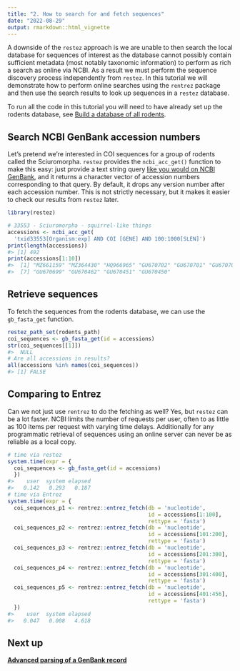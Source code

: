 ```yaml
---
title: "2. How to search for and fetch sequences"
date: "2022-08-29"
output: rmarkdown::html_vignette
---
```




A downside of the `restez` approach is we are unable to then search the local database for sequences of interest as the database cannot possibly contain sufficient metadata (most notably taxonomic information) to perform as rich a search as online via NCBI. As a result we must perform the sequence discovery process independently from `restez`. In this tutorial we will demonstrate how to perform online searches using the `rentrez` package and then use the search results to look up sequences in a `restez` database.

To run all the code in this tutorial you will need to have already set up the rodents database, see [Build a database of all rodents](https://ropensci.github.io/restez/articles/1_rodents.html).

## Search NCBI GenBank accession numbers

Let's pretend we're interested in COI sequences for a group of rodents called the Sciuromorpha. `restez` provides the `ncbi_acc_get()` function to make this easy: just provide a text string query [like you would on NCBI GenBank](https://www.ncbi.nlm.nih.gov/books/NBK49540/), and it returns a character vector of accession numbers corresponding to that query. By default, it drops any version number after each accession number. This is not strictly necessary, but it makes it easier to check our results from `restez` later.


```r
library(restez)

# 33553 - Sciuromorpha - squirrel-like things
accessions <- ncbi_acc_get(
  'txid33553[Organism:exp] AND COI [GENE] AND 100:1000[SLEN]')
print(length(accessions))
#> [1] 492
print(accessions[1:10])
#>  [1] "MZ661159" "MZ364430" "HQ966965" "GU670702" "GU670701" "GU670700"
#>  [7] "GU670699" "GU670462" "GU670451" "GU670450"
```

## Retrieve sequences

To fetch the sequences from the rodents database, we can use the `gb_fasta_get` function.



```r
restez_path_set(rodents_path)
coi_sequences <- gb_fasta_get(id = accessions)
str(coi_sequences[[1]])
#>  NULL
# Are all accessions in results?
all(accessions %in% names(coi_sequences))
#> [1] FALSE
```

## Comparing to Entrez

Can we not just use `rentrez` to do the fetching as well? Yes, but `restez` can be a lot faster. NCBI limits the number of requests per user, often to as little as 100 items per request with varying time delays. Additionally for any programmatic retrieval of sequences using an online server can never be as reliable as a local copy.


```r
# time via restez
system.time(expr = {
  coi_sequences <- gb_fasta_get(id = accessions)
  })
#>    user  system elapsed 
#>   0.142   0.293   0.187
# time via Entrez
system.time(expr = {
  coi_sequences_p1 <- rentrez::entrez_fetch(db = 'nucleotide',
                                            id = accessions[1:100],
                                            rettype = 'fasta')
  coi_sequences_p2 <- rentrez::entrez_fetch(db = 'nucleotide',
                                            id = accessions[101:200],
                                            rettype = 'fasta')
  coi_sequences_p3 <- rentrez::entrez_fetch(db = 'nucleotide',
                                            id = accessions[201:300],
                                            rettype = 'fasta')
  coi_sequences_p4 <- rentrez::entrez_fetch(db = 'nucleotide',
                                            id = accessions[301:400],
                                            rettype = 'fasta')
  coi_sequences_p5 <- rentrez::entrez_fetch(db = 'nucleotide',
                                            id = accessions[401:456],
                                            rettype = 'fasta')
  })
#>    user  system elapsed 
#>   0.047   0.008   4.618
```
<!-- Below is no longer relevant now that the size of sequences in the db has been limited.
## Missing

A user should know that if an ID cannot be found in the local database no error or warning is raised. This is why it can be good practice to test whether all the provided IDs are in the returned named vector. In this example, we can see that not all the accession IDs that were provided are in the returned `coi_sequences`. Why is that?


```r
# Are all accessions in results?
all(accessions %in% names(coi_sequences))
#> [1] FALSE
# .... no
```

This is because `restez` only downloads GenBank sequences, and these 'missing' sequence IDs are RefSeq sequences. GenBank, however, acts as the source database for RefSeq -- which is the case for other NCBI databases too -- and all the missing RefSeq sequences can also be found in GenBank under a different ID.

We can look up alternative IDs and test whether they are in our `accesssions` vector, so:


```r
(accessions[!accessions %in% names(coi_sequences)])
#>   [1] "MZ661159" "MZ364430" "HQ966965" "GU670702" "GU670701" "GU670700"
#>   [7] "GU670699" "GU670462" "GU670451" "GU670450" "GU670447" "GU670446"
#>  [13] "GU670445" "GU670444" "GU670442" "KY033226" "HQ980030" "MW478021"
#>  [19] "MK256849" "MK256848" "MK256847" "MK256846" "MK256845" "MK256844"
#>  [25] "MK256843" "MK256842" "MK256841" "MK256840" "MK256839" "MK256838"
#>  [31] "MK256837" "MN326076" "MN326074" "MN326066" "MN326062" "MN326059"
#>  [37] "MN326045" "HM380207" "KX859270" "KX859268" "KX859266" "KX859265"
#>  [43] "KX859257" "KX859256" "KX859255" "KX859254" "JF457164" "JF457162"
#>  [49] "JF457161" "JF457159" "JF457156" "JF457155" "JF457154" "JF457153"
#>  [55] "JF457152" "JF457151" "JF457147" "JF457143" "JF457142" "JF457140"
#>  [61] "JF457139" "JF457134" "JF457121" "JF457099" "JF456717" "JF456716"
#>  [67] "JF456715" "JF456610" "JF456609" "JF456608" "JF456607" "JF456606"
#>  [73] "JF456605" "JF456604" "JF456603" "JF456602" "JF456599" "JF499380"
#>  [79] "KY754550" "KY754547" "KY754517" "KY754509" "KY605374" "KY605373"
#>  [85] "KY605302" "KY605301" "KY605300" "KY315490" "LT630616" "LT630615"
#>  [91] "LT630614" "LT630613" "LT630612" "LT630611" "LT630610" "LT630609"
#>  [97] "LT630608" "LT630607" "JF457163" "JF457160" "JF457158" "JF457157"
#> [103] "JF456718" "JF456601" "JF456600" "JF456597" "JF343472" "JF499379"
#> [109] "JF499341" "JF499335" "JF499319" "JF499307" "JF444472" "JF444471"
#> [115] "JF444470" "JF444445" "JF444444" "JF444306" "GU931776" "GU931775"
#> [121] "HM102291" "FJ808617" "FJ808616" "FJ808615" "FJ808614" "KU527909"
#> [127] "KU527908" "KU527907" "KU527906" "KU527905" "KU527904" "LN899446"
#> [133] "LN899445" "LN899444" "LN899443" "LN899442" "LN899441" "LN899440"
#> [139] "LN899439" "LN899438" "LN899437" "LN899436" "LN899435" "LN899434"
#> [145] "LN899433" "LN899432" "LN899431" "LN899430" "LN899429" "LN899428"
#> [151] "LN899427" "LN899426" "LN899425" "KF152967" "KJ192997" "KJ192996"
#> [157] "KJ192995" "KJ192994" "KJ192831" "KJ192830" "KM537985" "KM537984"
#> [163] "KM537983" "KM537982" "KM537981" "KM537980" "KM537979" "KM537978"
#> [169] "KM537977" "KM537976" "KM537975" "KM537974" "KM537973" "KM537972"
#> [175] "KM537971" "KM537970" "KM537969" "KM537968" "KM537967" "KM537966"
#> [181] "KM537965" "KM537964" "KM537963" "KM537962" "KM537961" "KM537960"
#> [187] "KM537959" "KM537958" "KM537957" "KM537956" "KM537955" "KM537954"
#> [193] "KM537953" "KM537952" "KM537951" "KM537950" "KM537949" "KM537948"
#> [199] "KM537947" "KM537946" "KM537945" "KM537944" "KM537943" "KM537942"
#> [205] "KM537941" "KM537940" "KM537939" "KM537938" "KM537937" "KM537936"
#> [211] "KM537935" "KM537934" "KM537933" "KM537932" "KM537931" "KM537930"
#> [217] "KM537929" "KM537928" "KM537927" "KM537926" "KM537925" "KM537924"
#> [223] "KM537923" "KM537922" "KM537921" "KM537920" "KM537919" "KM537918"
#> [229] "KM537917" "KM537916" "KM537915" "KM537914" "KM537913" "KM537912"
#> [235] "KM537911" "KM537910" "KM537909" "KM537908" "KM537907" "KM537906"
#> [241] "KM537905" "KM537904" "KM537903" "KM537902" "KM537901" "KM537900"
#> [247] "KM537899" "KM537898" "KM537897" "KM537896" "KM537895" "KM537894"
#> [253] "KM537893" "KM537892" "KM537891" "KM537890" "KM537889" "KM537888"
#> [259] "KM537887" "KM537886" "KM537885" "KF856233" "KF856232" "KF856231"
#> [265] "KF856230" "KF856229" "KF856228" "KF856227" "KF856226" "KF856225"
#> [271] "KF856224" "KF856223" "KF856222" "KF856221" "KF856220" "KF856219"
#> [277] "KF856218" "KF856217" "KF856216" "KF856215" "KF856214" "KF856213"
#> [283] "KF856212" "KF856211" "KJ466862" "KJ466738" "KJ466737" "KJ466736"
#> [289] "KJ466735" "KJ466734" "KJ466733" "KJ466732" "KJ466731" "KJ466730"
#> [295] "KJ466729" "KJ466728" "KJ466727" "KJ466726" "KJ466725" "KJ466724"
#> [301] "KJ466723" "KJ466722" "KJ466721" "KJ466720" "KJ466719" "KJ466718"
#> [307] "KJ466717" "KJ466716" "KJ466715" "KJ466714" "KJ466713" "KJ466712"
#> [313] "KJ466711" "KJ466710" "KJ466709" "KJ466708" "KJ466707" "KJ466706"
#> [319] "KJ466705" "KJ466704" "KJ466703" "KJ466702" "KJ466701" "KJ466700"
#> [325] "KJ466699" "KJ466698" "KJ466697" "KJ466696" "KJ466695" "KJ466694"
#> [331] "KJ466693" "KJ466692" "KJ466691" "KJ466690" "KJ466689" "KJ466688"
#> [337] "KJ466687" "KJ466686" "KJ466685" "KJ466684" "KJ466683" "KJ466682"
#> [343] "KJ466681" "KJ466680" "KJ466679" "KJ466678" "KJ466677" "KJ466676"
#> [349] "KJ466675" "KJ466674" "KJ466673" "KJ466672" "KJ466671" "KJ466670"
#> [355] "KC861443" "JX962054" "JX962053" "KC193094" "KC193093" "KC193092"
#> [361] "KC193091" "KC193090" "KC193089" "KC193088" "KC193087" "KC193086"
#> [367] "KC193085" "KC193084" "KC193083" "KC189865" "HM031935" "HM031934"
#> [373] "HM031933" "HM031932" "JQ601651" "JQ601447" "JQ601445" "JQ601436"
#> [379] "JQ599849" "JQ599848" "JQ599847" "JQ599843" "JQ599841" "JQ599837"
#> [385] "JQ599827" "JQ599826" "JQ599825" "JQ599824" "JQ599822" "JQ599821"
#> [391] "JQ599820" "JQ599819" "JQ599818" "JQ599817" "JQ043551" "JQ043550"
#> [397] "JQ043549" "JQ043548" "JQ043547" "JQ350517" "JQ350516" "JQ350515"
#> [403] "JQ350514" "JQ350513" "JQ350512" "JQ350511" "JQ350510" "JQ350509"
#> [409] "JQ350508" "JQ350507" "JQ350506" "JQ350505" "JQ350504" "JQ350503"
#> [415] "JQ350502" "JQ350501" "JF457150" "JF457149" "JF457148" "JF457146"
#> [421] "JF457145" "JF457138" "JF457137" "JF457136" "JF457135" "JF457133"
#> [427] "JF457120" "JF457119" "JF457118" "JF457117" "JF457116" "JF457115"
#> [433] "JF457114" "JF457113" "JF457112" "JF444286" "JF457171" "JF457170"
#> [439] "JF457169" "JF457168" "JF457167" "JF457166" "JF457165" "JF457144"
#> [445] "JF457141" "JF457124" "JF457123" "JF457122" "JF457111" "JF457110"
#> [451] "JF457109" "JF457108" "JF457107" "JF457106" "JF457105" "JF457104"
#> [457] "JF457103" "JF457102" "JF457101" "JF457100" "JF456598" "JF456155"
#> [463] "JF456154" "JF459873" "JF459872" "JF459626" "JF459625" "JF459623"
#> [469] "JF459280" "JF459279" "JF459278" "JF459277" "JF459276" "JF459479"
#> [475] "JF444390" "JF444298" "JF444288" "JF444287" "JF443948" "JF443947"
#> [481] "JF443946" "JF443945" "JF443944" "JF443943" "JF443942" "JF443941"
#> [487] "JF444258" "JF444257" "JF444256" "JF444139" "JF444138" "GU377127"
# NC* refers to RefSeq sequences and are not available through restez
# The sequence exists in GB under a different id which we can find like so
smmry <- rentrez::entrez_summary(db = 'nucleotide', id = 'NC_027278')
# This ID does exist in our results.
(smmry$assemblyacc %in% accessions)
#> [1] FALSE
```
-->
## Next up

**[Advanced parsing of a GenBank record](https://ropensci.github.io/restez/articles/3_parsing.html)**
